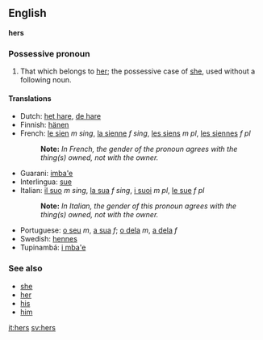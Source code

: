 ==English==
'''hers'''

===Possessive pronoun===
#That which belongs to [[her]]; the possessive case of [[she]], used without a following noun.

====Translations====

*Dutch: [[het hare]], [[de hare]]
*Finnish: [[hänen]]
*French: [[le sien]] ''m sing'', [[la sienne]] ''f sing'', [[les siens]] ''m pl'', [[les siennes]] ''f pl''
*:'''Note:''' ''In French, the gender of the pronoun agrees with the thing(s) owned, not with the owner.''
*Guarani: [[imba'e]]
*Interlingua: [[sue]]
*Italian: [[il suo]] ''m sing'', [[la sua]] ''f sing'', [[i suoi]] ''m pl'', [[le sue]] ''f pl''
*:'''Note:''' ''In Italian, the gender of this pronoun agrees with the thing(s) owned, not with the owner.''
*Portuguese: [[o seu]] ''m'', [[a sua]] ''f''; [[o dela]] ''m'', [[a dela]] ''f''
*Swedish: [[hennes]]
*Tupinambá: [[i mba'e]]

===See also===
*[[she]]
*[[her]]
*[[his]]
*[[him]]

[[it:hers]]
[[sv:hers]]
